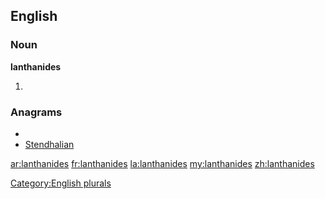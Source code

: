 ==English==

===Noun===
'''lanthanides'''

# {{plural of|[[lanthanide]]}}

===Anagrams===
* {{alphagram|aadehilnnst}}
* [[Stendhalian#English|Stendhalian]]

[[Category:English plurals]]

[[ar:lanthanides]]
[[fr:lanthanides]]
[[la:lanthanides]]
[[my:lanthanides]]
[[zh:lanthanides]]